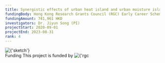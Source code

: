 ```yaml
---
title: Synergistic effects of urban heat island and urban moisture island in a high-rise compact city
fundingBody: Hong Kong Research Grants Council (RGC) Early Career Scheme (ECS) Fund
fundingAmount: 741,961 HKD
investigators: Dr. Jiyun Song (PI)
projectStart: 2020-09-01
projectEnd: 2023-08-31
rank: 4
---
```


<Title>
  Synergistic effects of urban heat island and urban moisture island in a
  high-rise compact city
</Title>

<Section>
  <Image
    src={
      'https://sjyurbanlab.github.io/website-assets/projects/ongoing-projects/2020rgc-ecs/sketch.png'
    }
    alt={'sketch'}
    size={'medium'}
    center
  />
</Section>

<Section>
  <SubTitle>Funding</SubTitle>
  This project is funded by
  <Image
    src={
      'https://sjyurbanlab.github.io/website-assets/projects/ongoing-projects/2020rgc-ecs/rgc-hong-kong.png'
    }
    alt={'rgc hong kong'}
    size={'extra small'}
  />
</Section>
